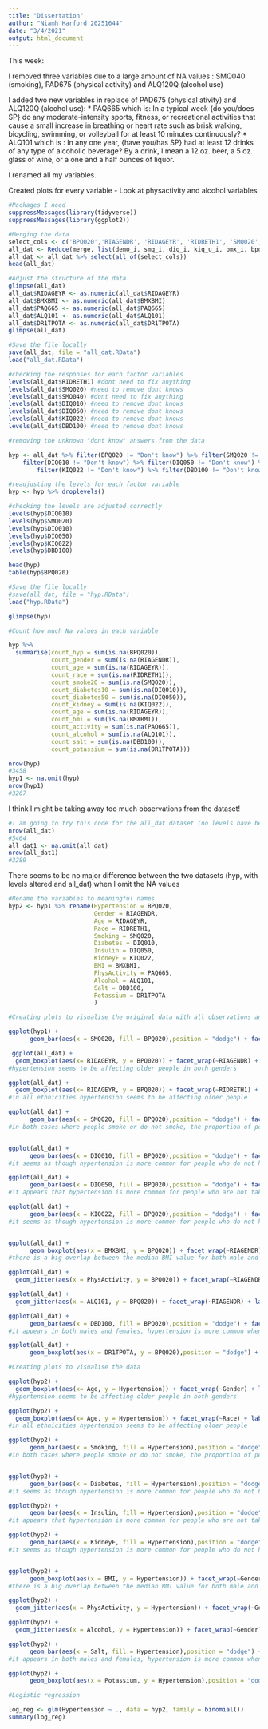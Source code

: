```yaml
---
title: "Dissertation"
author: "Niamh Harford 20251644"
date: "3/4/2021"
output: html_document
---
```


This week:

I removed three variables due to a large amount of NA values : SMQ040 (smoking), PAD675 (physical activity) and ALQ120Q (alcohol use)

I added two new variables in replace of PAD675 (physical ativity) and ALQ120Q (alcohol use):
* PAQ665 which is:	In a typical week {do you/does SP} do any moderate-intensity sports, fitness, or recreational activities that cause a small increase in breathing or heart rate such as brisk walking, bicycling, swimming, or volleyball for at least 10 minutes continuously?
* ALQ101 which is : In any one year, {have you/has SP} had at least 12 drinks of any type of alcoholic beverage? By a drink, I mean a 12 oz. beer, a 5 oz. glass of wine, or a one and a half ounces of liquor.

I renamed all my variables.

Created plots for every variable - Look at physactivity and alcohol variables




```r
#Packages I need
suppressMessages(library(tidyverse))
suppressMessages(library(ggplot2))
```


```r
#Merging the data 
select_cols <- c('BPQ020','RIAGENDR', 'RIDAGEYR', 'RIDRETH1', 'SMQ020', 'DIQ010', 'DIQ050', 'KIQ022', 'BMXBMI', 'PAQ665','ALQ101', 'DBD100', 'DR1TPOTA')
all_dat <- Reduce(merge, list(demo_i, smq_i, diq_i, kiq_u_i, bmx_i, bpq_i, paq_i, alq_i,dr1tot_i))
all_dat <- all_dat %>% select(all_of(select_cols))
head(all_dat)
```


```r
#Adjust the structure of the data
glimpse(all_dat)
all_dat$RIDAGEYR <- as.numeric(all_dat$RIDAGEYR)
all_dat$BMXBMI <- as.numeric(all_dat$BMXBMI)
all_dat$PAQ665 <- as.numeric(all_dat$PAQ665)
all_dat$ALQ101 <- as.numeric(all_dat$ALQ101)
all_dat$DR1TPOTA <- as.numeric(all_dat$DR1TPOTA)
glimpse(all_dat)
```

```r
#Save the file locally
save(all_dat, file = "all_dat.RData")
load("all_dat.RData")
```

```r
#checking the responses for each factor variables
levels(all_dat$RIDRETH1) #dont need to fix anything
levels(all_dat$SMQ020) #need to remove dont knows
levels(all_dat$SMQ040) #dont need to fix anything
levels(all_dat$DIQ010) #need to remove dont knows
levels(all_dat$DIQ050) #need to remove dont knows
levels(all_dat$KIQ022) #need to remove dont knows
levels(all_dat$DBD100) #need to remove dont knows
```

```r
#removing the unknown "dont know" answers from the data

hyp <- all_dat %>% filter(BPQ020 != "Don't know") %>% filter(SMQ020 != "Don't know") %>% 
    filter(DIQ010 != "Don't know") %>% filter(DIQ050 != "Don't know") %>% 
        filter(KIQ022 != "Don't know") %>% filter(DBD100 != "Don't know")
```

```r
#readjusting the levels for each factor variable
hyp <- hyp %>% droplevels()
```

```r
#checking the levels are adjusted correctly
levels(hyp$DIQ010)
levels(hyp$SMQ020)
levels(hyp$DIQ010)
levels(hyp$DIQ050)
levels(hyp$KIQ022)
levels(hyp$DBD100)

head(hyp)
table(hyp$BPQ020)
```

```r
#Save the file locally
#save(all_dat, file = "hyp.RData")
load("hyp.RData")
```

```r
glimpse(hyp)
```


```r
#Count how much Na values in each variable

hyp %>%
  summarise(count_hyp = sum(is.na(BPQ020)),
            count_gender = sum(is.na(RIAGENDR)),
            count_age = sum(is.na(RIDAGEYR)),
            count_race = sum(is.na(RIDRETH1)),
            count_smoke20 = sum(is.na(SMQ020)),
            count_diabetes10 = sum(is.na(DIQ010)),
            count_diabetes50 = sum(is.na(DIQ050)),
            count_kidney = sum(is.na(KIQ022)),
            count_age = sum(is.na(RIDAGEYR)),
            count_bmi = sum(is.na(BMXBMI)),
            count_activity = sum(is.na(PAQ665)),
            count_alcohol = sum(is.na(ALQ101)),
            count_salt = sum(is.na(DBD100)),
            count_potassium = sum(is.na(DR1TPOTA)))
```


```r
nrow(hyp)
#3458
hyp1 <- na.omit(hyp)
nrow(hyp1)
#3267
```

I think I might be taking away too much observations from the dataset!


```r
#I am going to try this code for the all_dat dataset (no levels have been altered)
nrow(all_dat)
#5464
all_dat1 <- na.omit(all_dat)
nrow(all_dat1)
#3289
```

There seems to be no major difference between the two datasets (hyp, with levels altered and all_dat) when I omit the NA values

```r
#Rename the variables to meaningful names
hyp2 <- hyp1 %>% rename(Hypertension = BPQ020,
                        Gender = RIAGENDR,
                        Age = RIDAGEYR,
                        Race = RIDRETH1,
                        Smoking = SMQ020,
                        Diabetes = DIQ010,
                        Insulin = DIQ050,
                        KidneyF = KIQ022,
                        BMI = BMXBMI,
                        PhysActivity = PAQ665,
                        Alcohol = ALQ101,
                        Salt = DBD100,
                        Potassium = DR1TPOTA
                        )
```

```r
#Creating plots to visualise the original data with all observations and levels

ggplot(hyp1) +
      geom_bar(aes(x = SMQ020, fill = BPQ020),position = "dodge") + facet_wrap(~RIAGENDR) + xlab("Smoking") + labs(fill= " Have You Ever\n Been Told You\n Have Hypertension")

 ggplot(all_dat) +
  geom_boxplot(aes(x= RIDAGEYR, y = BPQ020)) + facet_wrap(~RIAGENDR) + labs(x="Age", y = "Hypertension") + coord_flip()
#hypertension seems to be affecting older people in both genders

ggplot(all_dat) +
  geom_boxplot(aes(x= RIDAGEYR, y = BPQ020)) + facet_wrap(~RIDRETH1) + labs(x="Age", y = "Hypertension") + coord_flip()
#in all ethnicities hypertension seems to be affecting older people

ggplot(all_dat) +
      geom_bar(aes(x = SMQ020, fill = BPQ020),position = "dodge") + facet_wrap(~RIAGENDR) + xlab("Smoking") + labs(fill= " Have You Ever\n Been Told You\n Have Hypertension")
#in both cases where people smoke or do not smoke, the proportion of people that do not have hypertension is higher than those who do have it


ggplot(all_dat) +
      geom_bar(aes(x = DIQ010, fill = BPQ020),position = "dodge") + facet_wrap(~RIAGENDR) + labs(x="Diabetes") + labs(fill="Hypertension")
#it seems as though hypertension is more common for people who do not have diabetes, however for those that do have diabetes, there is a higher proportion of people who have hypertension

ggplot(all_dat) +
      geom_bar(aes(x = DIQ050, fill = BPQ020),position = "dodge") + facet_wrap(~RIAGENDR) + labs(x="Insulin Intake") + labs(fill="Hypertension")
#it appears that hypertension is more common for people who are not taking insulin

ggplot(all_dat) +
      geom_bar(aes(x = KIQ022, fill = BPQ020),position = "dodge") + facet_wrap(~RIAGENDR) + labs(x="Kidney Failure") + labs(fill="Hypertension")
#it seems as though hypertension is more common for people who do not have kidney disease


ggplot(all_dat) +
      geom_boxplot(aes(x = BMXBMI, y = BPQ020)) + facet_wrap(~RIAGENDR) + labs(x="BMI", y = "Hypertension") + coord_flip()
#there is a big overlap between the median BMI value for both male and females that both have heard from a doctor that they have hypertension and those that have not

ggplot(all_dat) +
  geom_jitter(aes(x = PhysActivity, y = BPQ020)) + facet_wrap(~RIAGENDR) + labs(x="Physical Activity") + coord_flip() 

ggplot(all_dat) +
  geom_jitter(aes(x = ALQ101, y = BPQ020)) + facet_wrap(~RIAGENDR) + labs(x="Alcohol") + coord_flip() 

ggplot(all_dat) +
      geom_bar(aes(x = DBD100, fill = BPQ020),position = "dodge") + facet_wrap(~RIAGENDR) + labs(x="Salt") + labs(fill="Hypertension")
#it appears in both males and females, hypertension is more common when salt is "rarely" added to meals

ggplot(all_dat) +
      geom_boxplot(aes(x = DR1TPOTA, y = BPQ020),position = "dodge") + facet_wrap(~RIAGENDR) + labs(x="Potassium") + labs(fill="Hypertension") + coord_flip()
```

```r
#Creating plots to visualise the data

ggplot(hyp2) +
  geom_boxplot(aes(x= Age, y = Hypertension)) + facet_wrap(~Gender) + labs(x="Age", y = "Hypertension") + coord_flip()
#hypertension seems to be affecting older people in both genders

ggplot(hyp2) +
  geom_boxplot(aes(x= Age, y = Hypertension)) + facet_wrap(~Race) + labs(x="Age", y = "Hypertension") + coord_flip()
#in all ethnicities hypertension seems to be affecting older people

ggplot(hyp2) +
      geom_bar(aes(x = Smoking, fill = Hypertension),position = "dodge") + facet_wrap(~Gender) + xlab("Smoking") + labs(fill= " Have You Ever\n Been Told You\n Have Hypertension")
#in both cases where people smoke or do not smoke, the proportion of people that do not have hypertension is higher than those who do have it


ggplot(hyp2) +
      geom_bar(aes(x = Diabetes, fill = Hypertension),position = "dodge") + facet_wrap(~Gender) + labs(x="Diabetes") + labs(fill="Hypertension")
#it seems as though hypertension is more common for people who do not have diabetes, however for those that do have diabetes, there is a higher proportion of people who have hypertension

ggplot(hyp2) +
      geom_bar(aes(x = Insulin, fill = Hypertension),position = "dodge") + facet_wrap(~Gender) + labs(x="Insulin Intake") + labs(fill="Hypertension")
#it appears that hypertension is more common for people who are not taking insulin

ggplot(hyp2) +
      geom_bar(aes(x = KidneyF, fill = Hypertension),position = "dodge") + facet_wrap(~Gender) + labs(x="Kidney Failure") + labs(fill="Hypertension")
#it seems as though hypertension is more common for people who do not have kidney disease


ggplot(hyp2) +
      geom_boxplot(aes(x = BMI, y = Hypertension)) + facet_wrap(~Gender) + labs(x="BMI", y = "Hypertension") + coord_flip()
#there is a big overlap between the median BMI value for both male and females that both have heard from a doctor that they have hypertension and those that have not

ggplot(hyp2) +
  geom_jitter(aes(x = PhysActivity, y = Hypertension)) + facet_wrap(~Gender) + labs(x="Physical Activity") + coord_flip() 

ggplot(hyp2) +
  geom_jitter(aes(x = Alcohol, y = Hypertension)) + facet_wrap(~Gender) + labs(x="Alcohol") + coord_flip() 

ggplot(hyp2) +
      geom_bar(aes(x = Salt, fill = Hypertension),position = "dodge") + facet_wrap(~Gender) + labs(x="Salt") + labs(fill="Hypertension")
#it appears in both males and females, hypertension is more common when salt is "rarely" added to meals

ggplot(hyp2) +
      geom_boxplot(aes(x = Potassium, y = Hypertension),position = "dodge") + facet_wrap(~Gender) + labs(x="Potassium") + labs(fill="Hypertension") + coord_flip()
```



```r
#Logistic regression

log_reg <- glm(Hypertension ~ ., data = hyp2, family = binomial())
summary(log_reg)

```






